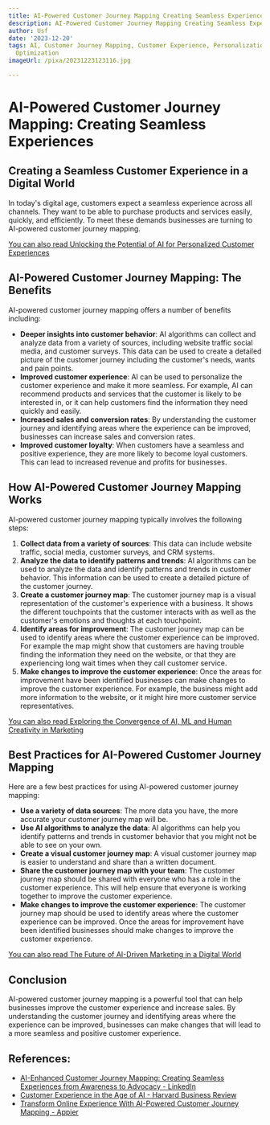 ```yaml
---
title: AI-Powered Customer Journey Mapping Creating Seamless Experiences
description: AI-Powered Customer Journey Mapping Creating Seamless Experiences
author: Usf
date: '2023-12-20'
tags: AI, Customer Journey Mapping, Customer Experience, Personalization, Automation,
  Optimization
imageUrl: /pixa/20231223123116.jpg

---
```

# AI-Powered Customer Journey Mapping: Creating Seamless Experiences

## Creating a Seamless Customer Experience in a  Digital World

In today's digital age, customers expect a seamless experience across all channels. They want to be able to  purchase  products and services easily,  quickly, and efficiently. To  meet  these demands businesses are turning to  AI-powered customer journey mapping.

[You can also read Unlocking the Potential of AI for Personalized Customer Experiences](Unlocking%20the%20Potential%20of%20AI%20for%20Personalized%20Customer%20Experiences)


## AI-Powered Customer Journey Mapping: The Benefits

AI-powered customer journey mapping offers a number  of benefits including:

- **Deeper insights into customer behavior**: AI algorithms can collect and analyze data from  a variety of sources, including website traffic social media, and customer surveys. This data can be used to create a detailed picture of the customer journey including the  customer's needs, wants and pain points.
- **Improved customer  experience**: AI can be  used to  personalize the customer experience and make it  more seamless. For example, AI can recommend products and services that the customer is likely to be  interested in,  or it can  help  customers find the information they need  quickly and easily.
- **Increased sales and conversion rates**:  By understanding the customer journey and identifying areas where  the experience can be improved, businesses can increase  sales and conversion rates.
- **Improved customer loyalty**: When  customers have a seamless and positive experience, they are more likely to become loyal  customers. This can lead to increased revenue and profits for businesses.

## How AI-Powered Customer Journey Mapping Works

AI-powered customer journey mapping typically involves the following steps:

1. **Collect data from a variety  of sources**: This data can include website traffic, social media, customer surveys, and CRM systems.
2. **Analyze the data to identify  patterns and trends**: AI  algorithms can be used to analyze the data  and identify patterns and trends in customer behavior. This information can be used to create a detailed picture of the customer journey.
3. **Create a customer journey map**:  The customer journey map is a visual representation of the customer's experience with a business. It shows the  different  touchpoints that the customer interacts with as well as the customer's emotions  and thoughts at each touchpoint.
4. **Identify areas for  improvement**: The customer journey map can  be used to identify  areas where the  customer experience can be improved. For example the map might show that customers are having  trouble finding the information they need on the website, or that they are experiencing long wait times when they call customer service.
5. **Make changes to improve the  customer experience**: Once  the areas for improvement have been identified businesses can make changes to  improve the customer  experience. For example, the business might add more information to the website, or it  might hire more customer  service representatives.

[You can also read Exploring the Convergence of AI, ML and Human Creativity  in Marketing](Exploring%20the%20Convergence%20of%20AI%2C%20ML%2C%20and%20Human%20Creativity%20in%20Marketing)


## Best Practices for AI-Powered  Customer Journey Mapping

Here are a few best practices for using  AI-powered customer journey mapping:

- **Use a variety of data sources**: The more data you have, the more accurate your customer  journey  map will be.
- **Use AI algorithms to analyze the data**: AI algorithms can help you identify patterns  and trends  in customer behavior that you might not be able to see on your own.
- **Create a visual customer journey map**: A visual customer journey map is easier to understand  and  share than a written  document.
-  **Share the customer  journey map with your team**: The customer journey map should  be shared with  everyone who has a role in  the customer experience.  This will help ensure that everyone is working together to improve the customer experience.
- **Make changes to improve the customer experience**: The customer journey map should be used to identify  areas where the customer experience can be improved. Once the areas for improvement  have been identified businesses should  make changes to improve the  customer experience.

[You can also read The Future of AI-Driven Marketing  in a Digital World](The%20Future%20of%20AI-Driven%20Marketing%20in%20a%20Digital%20World)


## Conclusion

AI-powered customer journey mapping is a powerful tool  that can help businesses improve  the customer experience and increase sales. By understanding the customer journey and identifying areas where the experience can be  improved, businesses can  make changes that will lead to a more seamless and positive customer experience.

## References:
- [AI-Enhanced Customer Journey Mapping: Creating Seamless Experiences from Awareness to Advocacy - LinkedIn](https://www.linkedin.com/pulse/ai-enhanced-customer-journey-mapping-creating-seamless-julius-oyejobi)
- [Customer Experience in the Age of AI - Harvard Business Review](https://hbr.org/2022/03/customer-experience-in-the-age-of-ai)
- [Transform Online Experience With AI-Powered Customer Journey Mapping - Appier](https://www.appier.com/en/blog/transform-online-experience-with-ai-powered-customer-journey-mapping)
